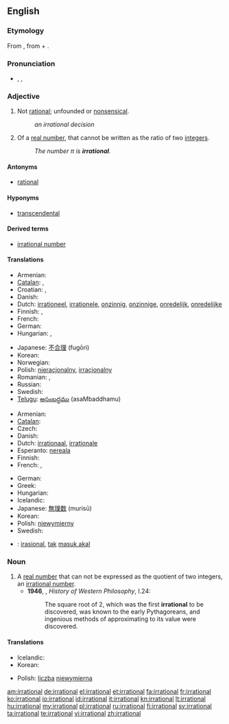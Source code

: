 ==English==

===Etymology===
From {{etyl|la}} {{term|irrationalis|irratiōnālis}}, from {{term|ir-}} + {{term|rationalis|ratiōnālis}}.

===Pronunciation===
* {{enPR|ĭră'sh(ə)nəl}}, {{IPA|/ɪˈræʃ.(ə.)nəl/}}, {{SAMPA|/I"r{S.(@.)n@l/}}

===Adjective===
{{en-adj}}

# Not [[rational]]; unfounded or [[nonsensical]].
#: ''an irrational decision''
# {{mathematics|arithmetic|number theory|not comparable}} Of a [[real number]], that cannot be written as the ratio of two [[integer]]s.
#: ''The number &pi; is '''irrational'''.''

====Antonyms====
* {{sense|mathematics}} [[rational]]

====Hyponyms====
* {{sense|mathematics}} [[transcendental]]

====Derived terms====
* [[irrational number]]

====Translations====
{{trans-top|unfounded or nonsensical}}
* Armenian: {{t-|hy|իռացիոնալ|tr=iṙac’ional}}
* [[Catalan]]: {{t+|ca|bèstia}}, {{t|ca|irracional}}
* Croatian: {{t|hr|iracionalan|m}}, {{t|hr|nerazuman|m}}
* Danish: {{t|da|irrationel}}
* Dutch: [[irrationeel]], [[irrationele]], [[onzinnig]], [[onzinnige]], [[onredelijk]], [[onredelijke]]
* Finnish: {{t-|fi|epälooginen}}, {{t-|fi|irrationaalinen}}
* French: {{t+|fr|irrationnel}}
* German: {{t+|de|irrational}}
* Hungarian: {{t|hu|ésszerűtlen}},  {{t-|hu|irracionális}}
{{trans-mid}}
* Japanese: [[不合理]] (fugōri)
* Korean: {{t|ko|불합리한|sc=Hang}}
* Norwegian: {{t|no|irrasjonell}}
* Polish: [[nieracjonalny]], [[irracjonalny]] {{m}}
* Romanian: {{t|ro|irațional|m|n}}, {{t|ro|nerațional|m|n}}
* Russian: {{t|ru|иррациональный|tr=irracional'nyj}}
* Swedish: {{t|sv|irrationell}}
* [[Telugu]]: [[అసంబద్ధము]] (asaMbaddhamu)
{{trans-bottom}}

{{trans-top|mathematics: of a number}}
* Armenian: {{t-|hy|իռացիոնալ|tr=iṙac’ional}}
* [[Catalan]]: {{t|ca|irracional}}
* Czech: {{t-|cs|iracionální}}
* Danish: {{t-|da|irrational}}
* Dutch: [[irrationaal]], [[irrationale]]
* Esperanto: [[nereala]]
* Finnish: {{t-|fi|irrationaalinen}}
* French: {{t+|fr|irrationnel|m}}, {{t+|fr|irrationnelle|f}}
{{trans-mid}}
* German: {{t+|de|irrational}}
* Greek: {{t+|el|άρρητος}}
* Hungarian: {{t-|hu|irracionális}}
* Icelandic: {{t|is|óræður|m}}
* Japanese: [[無理数]] (murisū)
* Korean: {{t|ko|무리수|sc=Hang}}
* Polish: [[niewymierny]] {{m}}
* Swedish: {{t|sv|irrationell}}
{{trans-bottom}}

{{checktrans-top}}
* {{ttbc|id}}: [[irasional]], [[tak]] [[masuk akal]]
{{trans-bottom}}

===Noun===
{{en-noun}}

# A [[real number]] that can not be expressed as the quotient of two integers, an [[irrational number]].
#*'''1946''', {{w|Bertrand Russell}}, ''History of Western Philosophy'', I.24:
#*:The square root of 2, which was the first '''irrational''' to be discovered, was known to the early Pythagoreans, and ingenious methods of approximating to its value were discovered.

====Translations====
{{trans-top|translations}}
* Icelandic: {{t|is|óræð tala|f}}
* Korean: {{t|ko|무리수|sc=Hang}}
{{trans-mid}}
* Polish: [[liczba]] [[niewymierna]] {{f}}
{{trans-bottom}}

[[am:irrational]]
[[de:irrational]]
[[el:irrational]]
[[et:irrational]]
[[fa:irrational]]
[[fr:irrational]]
[[ko:irrational]]
[[io:irrational]]
[[id:irrational]]
[[it:irrational]]
[[kn:irrational]]
[[lt:irrational]]
[[hu:irrational]]
[[my:irrational]]
[[pl:irrational]]
[[ru:irrational]]
[[fi:irrational]]
[[sv:irrational]]
[[ta:irrational]]
[[te:irrational]]
[[vi:irrational]]
[[zh:irrational]]